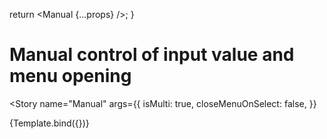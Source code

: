 


<Meta
  title="react-select-async-paginate/Manual"
  component={AsyncPaginate}
  argTypes={argTypes}
/>

  return <Manual {...props} />;
}

# Manual control of input value and menu opening

<Story
  name="Manual"
  args={{
    isMulti: true,
    closeMenuOnSelect: false,
  }}
>
  {Template.bind({})}
</Story>
